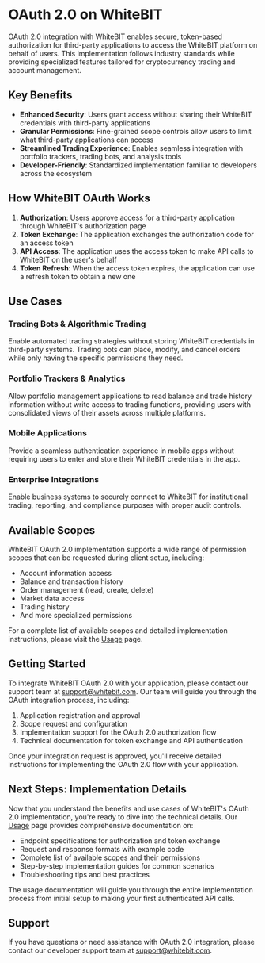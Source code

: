 # OAuth 2.0 on WhiteBIT

OAuth 2.0 integration with WhiteBIT enables secure, token-based authorization for third-party applications to access the WhiteBIT platform on behalf of users. This implementation follows industry standards while providing specialized features tailored for cryptocurrency trading and account management.

## Key Benefits

- **Enhanced Security**: Users grant access without sharing their WhiteBIT credentials with third-party applications
- **Granular Permissions**: Fine-grained scope controls allow users to limit what third-party applications can access
- **Streamlined Trading Experience**: Enables seamless integration with portfolio trackers, trading bots, and analysis tools
- **Developer-Friendly**: Standardized implementation familiar to developers across the ecosystem

## How WhiteBIT OAuth Works

1. **Authorization**: Users approve access for a third-party application through WhiteBIT's authorization page
2. **Token Exchange**: The application exchanges the authorization code for an access token
3. **API Access**: The application uses the access token to make API calls to WhiteBIT on the user's behalf
4. **Token Refresh**: When the access token expires, the application can use a refresh token to obtain a new one

## Use Cases

### Trading Bots & Algorithmic Trading
Enable automated trading strategies without storing WhiteBIT credentials in third-party systems. Trading bots can place, modify, and cancel orders while only having the specific permissions they need.

### Portfolio Trackers & Analytics
Allow portfolio management applications to read balance and trade history information without write access to trading functions, providing users with consolidated views of their assets across multiple platforms.

### Mobile Applications
Provide a seamless authentication experience in mobile apps without requiring users to enter and store their WhiteBIT credentials in the app.

### Enterprise Integrations
Enable business systems to securely connect to WhiteBIT for institutional trading, reporting, and compliance purposes with proper audit controls.

## Available Scopes

WhiteBIT OAuth 2.0 implementation supports a wide range of permission scopes that can be requested during client setup, including:

- Account information access
- Balance and transaction history
- Order management (read, create, delete)
- Market data access
- Trading history
- And more specialized permissions

For a complete list of available scopes and detailed implementation instructions, please visit the [Usage](/platform/oauth/usage/#available-scopes) page.

## Getting Started

To integrate WhiteBIT OAuth 2.0 with your application, please contact our support team at [support@whitebit.com](mailto:support@whitebit.com). Our team will guide you through the OAuth integration process, including:

1. Application registration and approval
2. Scope request and configuration
3. Implementation support for the OAuth 2.0 authorization flow
4. Technical documentation for token exchange and API authentication

Once your integration request is approved, you'll receive detailed instructions for implementing the OAuth 2.0 flow with your application.

## Next Steps: Implementation Details

Now that you understand the benefits and use cases of WhiteBIT's OAuth 2.0 implementation, you're ready to dive into the technical details. Our [Usage](/platform/oauth/usage) page provides comprehensive documentation on:

- Endpoint specifications for authorization and token exchange
- Request and response formats with example code
- Complete list of available scopes and their permissions
- Step-by-step implementation guides for common scenarios
- Troubleshooting tips and best practices

The usage documentation will guide you through the entire implementation process from initial setup to making your first authenticated API calls.

## Support

If you have questions or need assistance with OAuth 2.0 integration, please contact our developer support team at [support@whitebit.com](mailto:support@whitebit.com).

